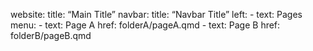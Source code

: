 website:
  title: "Main Title"
  navbar:
    title: "Navbar Title"
    left:
      - text: Pages
        menu:
          - text: Page A
            href: folderA/pageA.qmd
          - text: Page B
            href: folderB/pageB.qmd